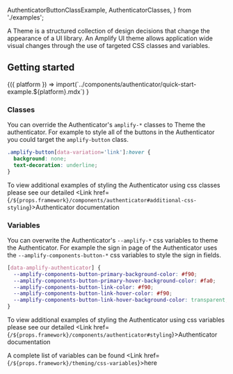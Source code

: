   AuthenticatorButtonClassExample,
  AuthenticatorClasses,
} from './examples';

A Theme is a structured collection of design decisions that change the appearance of a UI library. An Amplify UI theme allows application wide visual changes through the use of targeted CSS classes and variables.

## Getting started

<Fragment>
  {({ platform }) =>
    import(`../components/authenticator/quick-start-example.${platform}.mdx`)
  }
</Fragment>

### Classes

You can override the Authenticator's `amplify-*` classes to Theme the authenticator. For example to style all of the buttons in the Authenticator you could target the `amplify-button` class.

<Example className="authenticator-theme-class-example">
  <AuthenticatorButtonClassExample />

  <ExampleCode>

```css
.amplify-button[data-variation='link']:hover {
  background: none;
  text-decoration: underline;
}
```

  </ExampleCode>
</Example>

To view additional examples of styling the Authenticator using css classes please see our detailed <Link href={`/${props.framework}/components/authenticator#additional-css-styling`}>Authenticator</Link> documentation

<AuthenticatorClasses />

### Variables

You can overwrite the Authenticator's `--amplify-*` css variables to theme the Authenticator. For example the sign in page of the Authenticator uses the `--amplify-components-button-*` css variables to style the sign in fields.

<Example className="authenticator-theme-variable-example">
  <AuthenticatorButtonClassExample />

  <ExampleCode>

```css
[data-amplify-authenticator] {
  --amplify-components-button-primary-background-color: #f90;
  --amplify-components-button-primary-hover-background-color: #fa0;
  --amplify-components-button-link-color: #f90;
  --amplify-components-button-link-hover-color: #f90;
  --amplify-components-button-link-hover-background-color: transparent;
}
```

  </ExampleCode>
</Example>

To view additional examples of styling the Authenticator using css variables please see our detailed <Link href={`/${props.framework}/components/authenticator#styling`}>Authenticator</Link> documentation

A complete list of variables can be found <Link href={`/${props.framework}/theming/css-variables`}>here</Link>
